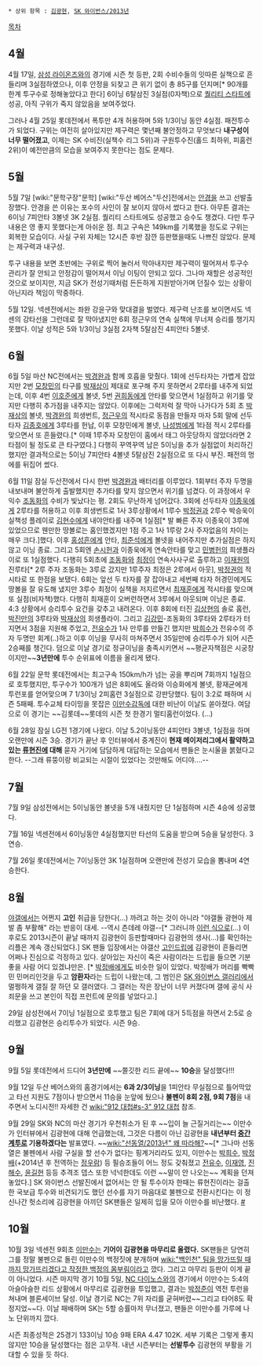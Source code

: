  * 상위 항목 : [[김광현]], [[SK 와이번스/2013년]]

[[목차]]
== 4월 ==
4월 17일, [[삼성 라이온즈]]와의 경기에 시즌 첫 등판, 2회 수비수들의 잇따른 실책으로 흔들리며 3실점하였으나, 이후 안정을 되찾고 큰 위기 없이 총 85구를 던지며[* 90개를 한계 투구수로 정해놓았다고 한다] 6이닝 6탈삼진 3실점(0자책)으로 [[퀄리티 스타트]]에 성공, 아직 구위가 죽지 않았음을 보여주었다.

그러나 4월 25일 롯데전에서 폭투만 4개 허용하며 5와 1/3이닝 동안 4실점. 패전투수가 되었다. 구위는 여전히 살아있지만 제구력은 몇년째 불안정하고 무엇보다 '''내구성이 너무 떨어졌고''', 이제는 SK 수비진(실책수 리그 5위)과 구원투수진(홀드 최하위, 피홈런 2위)이 예전만큼의 모습을 보여주지 못한다는 점도 문제다.

== 5월 ==
5월 7일 [wiki:"문학구장"문학] [wiki:"두산 베어스"두산]전에서는 [[안경]]을 쓰고 선발출장했다. 안경을 쓴 이유는 포수의 사인이 잘 보이지 않아서 썼다고 한다.  아무튼 결과는 6이닝 7피안타 3볼넷 3K 2실점. 퀄리티 스타트에도 성공했고 승수도 챙겼다. 다만 투구 내용은 영 좋지 못했다는게 아쉬운 점. 최고 구속은 149km를 기록했을 정도로 구위는 회복한 모습이다. 사실 구위 자체는 12시즌 후반 잠깐 등판했을때도 나쁘진 않았다. 문제는 제구력과 내구성. 

투구 내용을 보면 초반에는 구위로 찍어 눌러서 막아내지만 제구력이 떨어져서 투구수 관리가 잘 안되고 안정감이 떨어져서 이닝 이팅이 안되고 있다. 그나마 재할은 성공적인 것으로 보이지만, 지금 SK가 전성기때처럼 든든하게 지원받아가며 던질수 있는 상황이 아닌지라 책임이 막중하다.

5월 12일. 넥센전에서는 좌완 강윤구와 맞대결을 벌였다. 제구력 난조를 보이면서도 넥센의 강타선을 그런데로 잘 막아냈지만 6회 정근우의 연속 실책에 무너져 승리를 챙기지 못했다. 이날 성적은 5와 1/3이닝 3실점 2자책 5탈삼진 4피안타 5볼넷.         

== 6월 ==
6월 5일 마산 NC전에서는 [[박경완]]과 함께 호흡을 맞췄다. 1회에 선두타자는 가볍게 잡았지만 2번 [[모창민]]의 타구를 [[박재상]]이 제대로 포구해 주지 못하면서 2루타를 내주게 되었는데, 이후 4번 [[이호준]]에게 볼넷, 5번 [[권희동]]에게 안타를 맞으면서 1실점하고 위기를 맞지만 다행히 추가점을 내주지는 않았다. 이후에는 그럭저럭 잘 막아 나가다가 5회 초 [[박재상]]의 볼넷, [[박경완]]의 희생번트, [[정근우]]의 적시타로 동점을 만들자 마자 5회 말에 선두타자 [[김종호]]에게 3루타를 헌납, 이후 모창민에게 볼넷, [[나성범]]에게 1타점 적시 2루타를 맞으면서 또 흔들렸다.[* 이때 1루주자 모창민이 홈에서 태그 아웃당하지 않았더라면 2타점이 될 정도로 큰 타구였다.] 다행히 꾸역꾸역 남은 5이닝을 추가 실점없이 처리하긴 했지만 결과적으로는 5이닝 7피안타 4볼넷 5탈삼진 2실점으로 또 다시 부진. 패전의 멍에를 뒤집어 썼다.

6월 11일 잠실 두산전에서 다시 한번 [[박경완]]과 배터리를 이루었다. 1회부터 주자 두명을 내보내며 불안하게 출발했지만 추가타를 맞지 않으면서 위기를 넘겼다. 이 과정에서 우익수 [[조동화]]의 수비가 빛났다는 평. 2회도 무난하게 넘어갔다. 3회에 선두타자 [[이종욱]]에게 2루타를 허용하고 이후 희생번트로 1사 3루상황에서 1루수 [[박정권]]과 2루수 박승욱이 실책성 플레이로 [[김현수]]에게 내야안타를 내주며 1실점[* 발 빠른 주자 이종욱이 3루에 있었으므로 웬만한 땅볼로는 홈인했겠지만 1점 주고 1사 1루랑 2사 주자없음의 차이는 매우 크다.]했다. 이후 [[홍성흔]]에게 안타, [[최준석]]에게 볼넷을 내어주지만 추가실점은 하지 않고 이닝 종료. 그리고 5회엔 [[손시헌]]과 이종욱에게 연속안타를 맞고 [[민병헌]]의 희생플라이로 또 1실점했다. 다행히 5회초에 [[조동화]]와 [[최정]]이 연속사사구로 출루하고 [[이재원]]의 진루타[* 2루 주자 조동화는 3루로 갔지만 1루주자 최정은 2루에서 아웃], [[박정권]]의 적시타로 또 한점을 보탰다. 6회는 앞선 두 타자를 잘 잡아내고 세번째 타자 허경민에게도 땅볼을 잘 유도해 냈지만 3루수 최정이 실책을 저지르면서 [[최재훈]]에게 적시타를 맞으며 또 실점(비자책)했다. 다행히 최재훈이 오버런하면서 3루에서 아웃되며 이닝은 종료. 4:3 상황에서 승리투수 요건을 갖추고 내려온다. 이후 8회에 터진 [[김상현]]의 솔로 홈런, [[박진만]]의 3루타와 [[박재상]]의 희생플라이. 그리고 [[김강민]]-조동화의 3루타와 2루타가 터지면서 3점을 지원해 주었고, [[전유수]]가 1사 만루를 만들긴 했지만 [[박희수]]가 전유수의 주자 두명만 회계(..)하고 이후 이닝을 무사히 마쳐주면서 35일만에 승리투수가 되어 시즌 2승째를 챙긴다. 덤으로 이날 경기로 정규이닝을 충족시키면서 ~~평균자책점은 시궁창이지만~~'''3년만에''' 투수 순위표에 이름을 올리게 됐다.

6월 22일 문학 롯데전에서는 최고구속 150km/h가 넘는 공을 뿌리며 7회까지 1실점으로 호투했지만, 투구수가 100개가 넘은 8회에도 올라와 이승화에게 볼넷, 황재균에게 투런포를 얻어맞으며 7 1/3이닝 2피홈런 3실점으로 강판당했다. 팀이 3:2로 패하며 시즌 5패째. 투수교체 타이밍을 못잡은 [[이만수]]감독에 대한 비난이 이날도 쏟아졌다. 여담으로 이 경기는 ~~김롯데~~롯데의 시즌 첫 한경기 멀티홈런이었다.
(...)

6월 28일 잠실 LG전 1경기에 나왔다. 이날 5.2이닝동안 4피안타 3볼넷, 1실점을 하며 오랜만에 시즌 3승. 경기가 끝난 후 인터뷰에서 중계진이 '''현재 메이저리그에서 활약하고 있는 [[류현진]]에 대해''' 묻자 거기에 담담하게 대답하는 모습에서 팬들은 눈시울을 붉혔다고 한다. --그래 류뚱이랑 비교되는 시절이 있었다는 것만해도 어디야....--

== 7월 ==

7월 9일 삼성전에서는 5이닝동안 볼넷을 5개 내줬지만 단 1실점하며 시즌 4승에 성공했다.

7월 16일 넥센전에서 6이닝동안 4실점했지만 타선의 도움을 받으며 5승을 달성한다. 3연승.

7월 26일 롯데전에서는 7이닝동안 3K 1실점하며 오랜만에 전성기 모습을 뽐내며 4연승한다.

== 8월 ==

[[야갤]]에서는 어쩐지 '''고인''' 취급을 당한다(...) 까려고 하는 것이 아니라 "야갤돌 광현아 제발 좀 부활해" 라는 반응이 대세. --역시 츤데레 야갤--[* 그러니까 [http://gall.dcinside.com/board/view/?id=hit&no=11713&page=10 이런 식으로](...) 이후로도 2013시즌이 끝날 때까지 김광현이 등판할때마다 김광현의 생사(...)를 확인하는 리플은 계속 갱신되었다.] SK 팬들 입장에서는 야갤산 [[고인드립]]에 김광현이 흔들리면 어쩌나 진심으로 걱정하고 있다. 살아있는 자신이 죽은 사람이라는 드립을 들으면 기분 좋을 사람 어디 있겠냐만은. [* [[박정배]]에게도 비슷한 일이 있었다. 박정배가 머리를 빡빡 민 민머리인것을 두고 '''암환자'''라는 드립이 나왔는데, 그 범인은 [[SK 와이번스 갤러리]]에서 멀쩡하게 갤질 잘 하던 모 갤러였다. 그 갤러는 작은 장난이 너무 커졌다며 갤에 공식 사죄문을 쓰고 본인이 직접 프런트에 문의를 넣었다고.]

29일 삼성전에서 7이닝 1실점으로 호투했고 팀은 7회에 대거 5득점을 하면서 2:5로 승리했고 김광현은 승리투수가 되었다. 시즌 9승.

== 9월 ==
9월 5일 롯데전에서 드디어 '''3년만에''' ~~쫄깃한 리드 끝에~~ '''10승'''을 달성했다!!!

9월 12일 두산 베어스와의 홈경기에서는 '''6과 2/3이닝'''을 1피안타 무실점으로 틀어막았고 타선 지원도 7점이나 받으면서 11승을 눈앞에 뒀으나 '''불펜이 8회 2점, 9회 7점'''을 내주면서 노디시전!! 자세한 건 [[wiki:"912 대첩#s-3" 912 대첩]] 참조.

9월 29일 SK와 NC의 마산 경기가 우천취소가 된 후 ~~입이 늘 근질거리는~~ 이만수가 인터뷰에서 김광현에 대해 언급했는데, 그것은 다름이 아닌 김광현을 '''내년부터 [[중간계투]]로 기용하겠다는''' 발표였다. ~~[[wiki:"선동열/2013년" 왜 따라해?]]~~[* 그나마 선동열은 불펜에서 사람 구실을 할 선수가 없다는 핑계거리라도 있지, 이만수는 [[박희수]], [[박정배]](+2014년 후 전역하는 [[정우람]]) 등 필승조들이 어느 정도 갖춰졌고 [[전유수]], [[이재영]], [[진해수]], [[윤길현]] 등등 추격조 뎁스 또한 넉넉한데도 이런 ~~말이 안 나오는~~ 계획을 던져놓았다.] SK 와이번스 선발진에서 없어서는 안 될 투수이자 한때는 류현진이라는 걸출한 국보급 투수와 비견되기도 했던 선수를 자기 마음대로 불펜으로 전환시킨다는 이 정신나간 헛소리에 김광현을 아끼던 SK팬들은 일제히 입을 모아 이만수를 비난했다. [http://sports.news.naver.com/sports/index.nhn?category=kbo&ctg=news&mod=read&office_id=073&article_id=0002320019&date=20130929&page=1 #]


== 10월 ==
10월 3일 넥센전 9회초 [[이만수]]는 '''기어이 김광현을 마무리로 올렸다.''' SK팬들은 당연히 그를 정말 불펜으로 돌린 이만수의 백정짓에 분개하며 [[wiki:"백인천" 팀을 망가뜨릴 때까지 망가뜨리겠다고 작정한 백정의 몸부림]]이라고 깠다. 그리고 마무리 등판이 이게 끝이 아니었다. 시즌 마지막 경기 10월 5일, [[NC 다이노스]]와의 경기에서 이만수는 5:4의 아슬아슬한 리드 상황에서 마무리로 김광현을 투입했고, 결과는 [[박정준]]이 역전 투런을 쳐내며 블론세이브 달성. 이날 경기로 NC는 7위 자리를 굳혀버렸~~그리고 타어8도 확정지었~~다. 이날 패배하며 SK는 5할 승률마저 무너졌고, 팬들은 이만수를 가루에 나노 단위까지 깠다. 

시즌 최종성적은 25경기 133이닝 10승 9패 ERA 4.47 102K. 세부 기록은 그렇게 좋지 않지만 10승을 달성했다는 점은 고무적. 내년 시즌부터는 '''선발투수''' 김광현의 부활을 기대할 수 있을 듯 하다.

